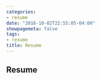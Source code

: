 ```yaml
---
categories:
- resume
date: "2016-10-02T22:55:05-04:00"
showpagemeta: false
tags:
- resume
title: Resume
---
```

## Resume



